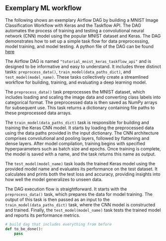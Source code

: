 ## Exemplary ML workflow

The following shows an exemplary Airflow DAG by building a MNIST Image Classification Workflow with Keras and the Taskflow API. The DAG automates the process of training and testing a convolutional neural network (CNN) model using the popular MNIST dataset and Keras. The DAG demonstrates how to set up a simple task flow for data preprocessing, model training, and model testing. A python file of the DAG can be found [here](files/05-Airflow/08_exemlary-ML-Workflow)

The Airflow DAG is named `"tutorial_mnist_keras_taskflow_api"` and is designed to be informative and easy to understand. It includes three distinct tasks: `preprocess_data()`, `train_model(data_paths_dict)`, and `test_model(model_name)`. These tasks collectively create a streamlined workflow for building, training, and evaluating a deep learning model.

The `preprocess_data()` task preprocesses the MNIST dataset, which includes loading and scaling the image data and converting class labels into categorical format. The preprocessed data is then saved as NumPy arrays for subsequent use. This task returns a dictionary containing file paths to these preprocessed data arrays.

The `train_model(data_paths_dict)` task is responsible for building and training the Keras CNN model. It starts by loading the preprocessed data using the data paths provided in the input dictionary. The CNN architecture comprises convolutional and pooling layers, followed by flattening and dense layers. After model compilation, training begins with specified hyperparameters such as batch size and epochs. Once training is complete, the model is saved with a name, and the task returns this name as output.

The `test_model(model_name)` task loads the trained Keras model using the provided model name and evaluates its performance on the test dataset. It calculates and prints both the test loss and accuracy, providing insights into how well the model generalizes to unseen data.

The DAG execution flow is straightforward. It starts with the `preprocess_data()` task, which prepares the data for model training. The output of this task is then passed as an input to the `train_model(data_paths_dict)` task, where the CNN model is constructed and trained. Finally, the `test_model(model_name)` task tests the trained model and reports its performance metrics.

\footnotesize
```python
# build dag that includes everything from before
def to_be_done():
    pass
```
\normalsize

